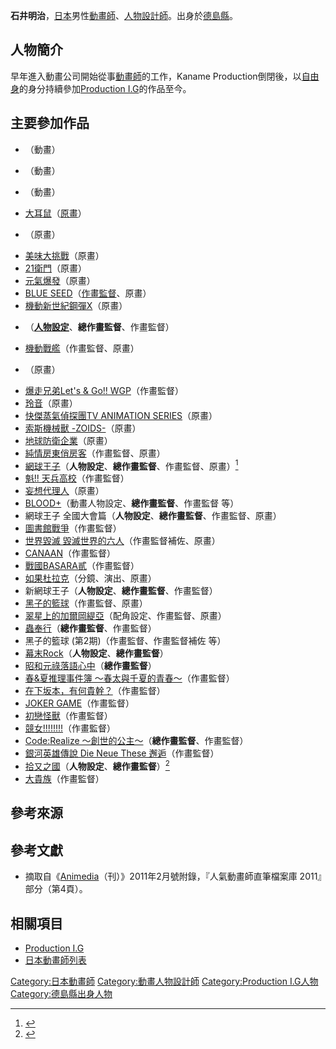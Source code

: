 {{multiple issues|
{{Notability Unreferenced|time=2016-08-16T04:14:57+00:00}}
{{Primarysources|time=2016-08-16T04:14:57+00:00}}
}}
{{noteTA|G1=Anime}}
{{japanese|japanese=石井 明治|kana=いしい あきはる|romaji=Ishii Akiharu}}
'''石井明治'''{{BD||8月9日||}}，[[日本|日本]]男性[[動畫師|動畫師]]、[[人物設計|人物設計師]]。出身於[[德島縣|德島縣]]。

== 人物簡介 ==
早年進入動畫公司{{link-ja|Kaname Production|カナメプロダクション}}開始從事[[動畫師|動畫師]]的工作，Kaname Production倒閉後，以[[自由職業|自由身]]的身分持續參加[[Production_I.G|Production I.G]]的作品至今。

== 主要參加作品 ==
* {{link-ja|ROBOT CARNIVAL|ロボットカーニバル}}（動畫）
* {{link-ja|禁斷默示錄|禁断の黙示録 クリスタル・トライアングル}}（動畫）
* {{link-ja|機甲獵兵|機甲猟兵メロウリンク}}（動畫）
* [[大耳鼠|大耳鼠]]（[[原畫|原畫]]）
* {{link-ja|八神君的家庭事情|八神くんの家庭の事情}}（原畫）
* [[美味大挑戰|美味大挑戰]]（原畫）
* [[21衛門|21衛門]]（原畫）
* [[元氣爆發|元氣爆發]]（原畫）
* [[碧奇魂|BLUE SEED]]（[[作畫監督|作畫監督]]、原畫）
* [[機動新世紀GUNDAM_X|機動新世紀鋼彈X]]（原畫）
* {{link-ja|特務戰隊|特務戦隊シャインズマン}}（'''[[人物設計|人物設定]]'''、'''總作畫監督'''、作畫監督）
* [[機動戰艦|機動戰艦]]（作畫監督、原畫）
* {{link-ja|Crystania|クリスタニア|Legend of Crystania}}（原畫）
* [[爆走兄弟Let's_&_Go!!|爆走兄弟Let's & Go!! WGP]]（作畫監督）
* [[玲音|玲音]]（原畫）
* [[快傑蒸氣偵探團|快傑蒸氣偵探團TV ANIMATION SERIES]]（原畫）
* [[索斯機械獸系列|索斯機械獸 -ZOIDS-]]（原畫）
* [[地球防衛企業|地球防衛企業]]（原畫）
* [[純情房東俏房客|純情房東俏房客]]（作畫監督、原畫）
* [[網球王子_(動畫)|網球王子]]（'''人物設定'''、'''總作畫監督'''、作畫監督、原畫）<ref>{{cite web|url=https://anime.eiga.com/program/101250/|title=網球王子：作品情報|publisher=Anime Hack|accessdate=2020-05-31|language=ja|archive-date=2016-06-12|archive-url=https://web.archive.org/web/20160612160923/http://anime.eiga.com/program/101250/|dead-url=no}}</ref>
* [[魁！！天兵高校|魁!! 天兵高校]]（作畫監督）
* [[妄想代理人|妄想代理人]]（原畫）
* [[血戰|BLOOD+]]（動畫人物設定、'''總作畫監督'''、作畫監督 等）
* 網球王子 全國大會篇（'''人物設定'''、'''總作畫監督'''、作畫監督、原畫）
* [[圖書館戰爭|圖書館戰爭]]（作畫監督）
* [[世界毀滅|世界毀滅 毀滅世界的六人]]（作畫監督補佐、原畫）
* [[CANAAN|CANAAN]]（作畫監督）
* [[戰國BASARA系列|戰國BASARA貳]]（作畫監督）
* [[如果高校棒球女子經理讀了彼得·杜拉克|如果杜拉克]]（分鏡、演出、原畫）
* 新網球王子（'''人物設定'''、'''總作畫監督'''、作畫監督）
* [[黑子的籃球|黑子的籃球]]（作畫監督、原畫）
* [[翠星上的加爾岡緹亞|翠星上的加爾岡緹亞]]（配角設定、作畫監督、原畫）
* [[蟲奉行|蟲奉行]]（'''總作畫監督'''、作畫監督）
* 黑子的籃球 (第2期)（作畫監督、作畫監督補佐 等）
* [[幕末Rock|幕末Rock]]（'''人物設定'''、'''總作畫監督'''）
* [[昭和元祿落語心中|昭和元祿落語心中]]（'''總作畫監督'''）
* [[春&夏事件簿|春&夏推理事件簿 ～春太與千夏的青春～]]（作畫監督）
* [[在下坂本，有何貴幹？|在下坂本，有何貴幹？]]（作畫監督）
* [[鬼牌遊戲|JOKER GAME]]（作畫監督）
* [[初戀怪獸|初戀怪獸]]（作畫監督）
* [[競女!!!!!!!!|競女!!!!!!!!]]（作畫監督）
* [[Code:Realize_～創世的公主～|Code:Realize ～創世的公主～]]（'''總作畫監督'''、作畫監督）
* [[銀河英雄傳說#Die_Neue_These|銀河英雄傳說 Die Neue These 邂逅]]（作畫監督）
* [[拾又之國|拾又之國]]（'''人物設定'''、'''總作畫監督'''）<ref>{{cite web|url=https://anime.eiga.com/program/107000/|title=拾又之國：作品情報|publisher=Anime Hack|accessdate=2020-05-24|language=ja|archive-date=2020-10-21|archive-url=https://web.archive.org/web/20201021170014/https://anime.eiga.com/program/107000/|dead-url=no}}</ref>
* [[大貴族|大貴族]]（作畫監督）

== 參考來源 ==
{{reflist}}

== 參考文獻 ==
* 摘取自《[[Animedia|Animedia]]（{{link-ja|學研Publishing|学研プラス}}刊）》2011年2月號附錄，『人氣動畫師直筆檔案庫 2011』部分（第4頁）。

== 相關項目 ==
* [[Production_I.G|Production I.G]]
* [[日本動畫師列表|日本動畫師列表]]

{{DEFAULTSORT:Ishii Akiharu}}
[[Category:日本動畫師|Category:日本動畫師]]
[[Category:動畫人物設計師|Category:動畫人物設計師]]
[[Category:Production_I.G人物|Category:Production I.G人物]]
[[Category:德島縣出身人物|Category:德島縣出身人物]]